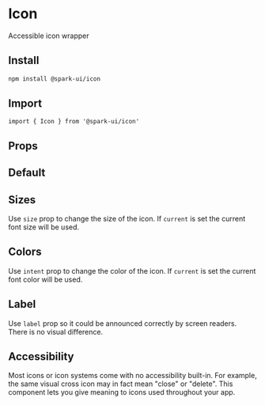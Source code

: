 


<Meta of={IconStories} />

# Icon

Accessible icon wrapper

## Install

```sh
npm install @spark-ui/icon
```

## Import

```tsx
import { Icon } from '@spark-ui/icon'
```

## Props

<ArgTypes of={Icon} />

## Default

<Canvas of={IconStories.Default} />

## Sizes

Use `size` prop to change the size of the icon. If `current` is set the current font size will be used.

<Canvas of={IconStories.Sizes} />

## Colors

Use `intent` prop to change the color of the icon. If `current` is set the current font color will be used.

<Canvas of={IconStories.Colors} />

## Label

Use `label` prop so it could be announced correctly by screen readers. There is no visual difference.

<Canvas of={IconStories.Label} />

## Accessibility

Most icons or icon systems come with no accessibility built-in. For example, the same visual cross icon may in fact mean "close" or "delete". This component lets you give meaning to icons used throughout your app.
